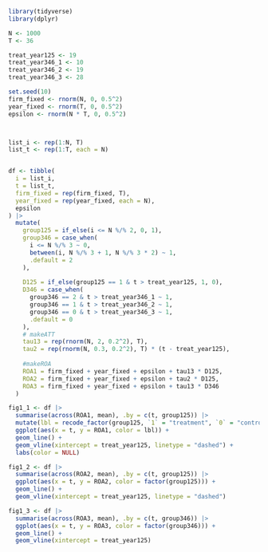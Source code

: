 ```r
library(tidyverse)
library(dplyr)

N <- 1000
T <- 36

treat_year125 <- 19 
treat_year346_1 <- 10
treat_year346_2 <- 19
treat_year346_3 <- 28

set.seed(10)
firm_fixed <- rnorm(N, 0, 0.5^2)
year_fixed <- rnorm(T, 0, 0.5^2)
epsilon <- rnorm(N * T, 0, 0.5^2)



list_i <- rep(1:N, T)
list_t <- rep(1:T, each = N)


df <- tibble(
  i = list_i,
  t = list_t,
  firm_fixed = rep(firm_fixed, T),
  year_fixed = rep(year_fixed, each = N),
  epsilon
) |> 
  mutate(
    group125 = if_else(i <= N %/% 2, 0, 1),
    group346 = case_when(
      i <= N %/% 3 ~ 0,
      between(i, N %/% 3 + 1, N %/% 3 * 2) ~ 1,
      .default = 2
    ),
    
    D125 = if_else(group125 == 1 & t > treat_year125, 1, 0),
    D346 = case_when(
      group346 == 2 & t > treat_year346_1 ~ 1,
      group346 == 1 & t > treat_year346_2 ~ 1,
      group346 == 0 & t > treat_year346_3 ~ 1,
      .default = 0
    ),
    # makeATT
    tau13 = rep(rnorm(N, 2, 0.2^2), T),
    tau2 = rep(rnorm(N, 0.3, 0.2^2), T) * (t - treat_year125),
    
    #makeROA
    ROA1 = firm_fixed + year_fixed + epsilon + tau13 * D125,
    ROA2 = firm_fixed + year_fixed + epsilon + tau2 * D125,
    ROA3 = firm_fixed + year_fixed + epsilon + tau13 * D346
  )

fig1_1 <- df |> 
  summarise(across(ROA1, mean), .by = c(t, group125)) |> 
  mutate(lbl = recode_factor(group125, `1` = "treatment", `0` = "control")) |> 
  ggplot(aes(x = t, y = ROA1, color = lbl)) + 
  geom_line() +
  geom_vline(xintercept = treat_year125, linetype = "dashed") +
  labs(color = NULL)

fig1_2 <- df |> 
  summarise(across(ROA2, mean), .by = c(t, group125)) |> 
  ggplot(aes(x = t, y = ROA2, color = factor(group125))) + 
  geom_line() +
  geom_vline(xintercept = treat_year125, linetype = "dashed")

fig1_3 <- df |> 
  summarise(across(ROA3, mean), .by = c(t, group346)) |> 
  ggplot(aes(x = t, y = ROA3, color = factor(group346))) + 
  geom_line() +
  geom_vline(xintercept = treat_year125) 

```

